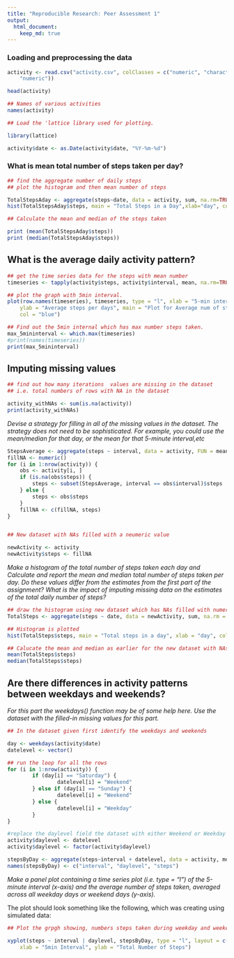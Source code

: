 ```yaml
---
title: "Reproducible Research: Peer Assessment 1"
output: 
  html_document:
    keep_md: true
---
```



### Loading and preprocessing the data

```r
activity <- read.csv("activity.csv", colClasses = c("numeric", "character", 
    "numeric"))

head(activity)

## Names of various activities
names(activity)
```

```r
## Load the 'lattice library used for plotting.

library(lattice)

activity$date <- as.Date(activity$date, "%Y-%m-%d")
```

### What is mean total number of steps taken per day?

```r

## find the aggregate number of daily steps
## plot the histogram and then mean number of steps

TotalStepsAday <- aggregate(steps~date, data = activity, sum, na.rm=TRUE)
hist(TotalStepsAday$steps, main = "Total Steps in a Day",xlab="day", col="blue")

## Calculate the mean and median of the steps taken

print (mean(TotalStepsAday$steps))
print (median(TotalStepsAday$steps))

```


## What is the average daily activity pattern?

```r

## get the time series data for the steps with mean number
timeseries <- tapply(activity$steps, activity$interval, mean, na.rm=TRUE)

## plot the graph with 5min interval.
plot(row.names(timeseries), timeseries, type = "l", xlab = "5-min interval", 
    ylab = "Average steps per days", main = "Plot for Average num of steps taken", 
    col = "blue")

## Find out the 5min internal which has max number steps taken.
max_5mininterval <- which.max(timeseries)
#print(names(timeseries))
print(max_5mininterval)

```

## Imputing missing values


```r
## find out how many iterations  values are missing in the dataset
## i.e. total numbers of rows with NA in the dataset

activity_withNAs <- sum(is.na(activity))
print(activity_withNAs)
```

*Devise a strategy for filling in all of the missing values in the dataset. The strategy does not need to be sophisticated. For example, you could use the mean/median for that day, or the mean for that 5-minute interval,etc*


```r

StepsAverage <- aggregate(steps ~ interval, data = activity, FUN = mean)
fillNA <- numeric()
for (i in 1:nrow(activity)) {
    obs <- activity[i, ]
    if (is.na(obs$steps)) {
        steps <- subset(StepsAverage, interval == obs$interval)$steps
    } else {
        steps <- obs$steps
    }
    fillNA <- c(fillNA, steps)
}


## New dataset with NAs filled with a neumeric value

newActivity <- activity
newActivity$steps <- fillNA

```


*Make a histogram of the total number of steps taken each day and Calculate and report the mean and median total number of steps taken per day. Do these values differ from the estimates from the first part of the assignment? What is the impact of imputing missing data on the estimates of the total daily number of steps?*

```r

## draw the histogram using new dataset which has NAs filled with numeric value
TotalSteps <- aggregate(steps ~ date, data = newActivity, sum, na.rm = TRUE)

## Histogram is plotted
hist(TotalSteps$steps, main = "Total steps in a day", xlab = "day", col = "blue")
```

```r
## Calucate the mean and median as earlier for the new dataset with NAs filled.
mean(TotalSteps$steps)
median(TotalSteps$steps)

```

## Are there differences in activity patterns between weekdays and weekends?

*For this part the weekdays() function may be of some help here. Use the dataset with the filled-in missing values for this part.*

```r
## In the dataset given first identify the weekdays and weekends

day <- weekdays(activity$date)
datelevel <- vector()

## run the loop for all the rows
for (i in 1:nrow(activity)) {
        if (day[i] == "Saturday") {
                datelevel[i] = "Weekend"
        } else if (day[i] == "Sunday") {
                datelevel[i] = "Weekend"
        } else {
                datelevel[i] = "Weekday"
        }
}

#replace the daylevel field the dataset with either Weekend or Weekday appropriately
activity$daylevel <- datelevel
activity$daylevel <- factor(activity$daylevel)

stepsByDay <- aggregate(steps~interval + datelevel, data = activity, mean)
names(stepsByDay) <- c("interval", "daylevel", "steps")
```

*Make a panel plot containing a time series plot (i.e. type = “l”) of the 5-minute interval (x-axis) and the average number of steps taken, averaged across all weekday days or weekend days (y-axis).*

The plot should look something like the following, which was creating using simulated data:

```r
## Plot the grpgh showing, numbers steps taken during weekday and weekend

xyplot(steps ~ interval | daylevel, stepsByDay, type = "l", layout = c(1, 2), 
    xlab = "5min Interval", ylab = "Total Number of Steps")
```


